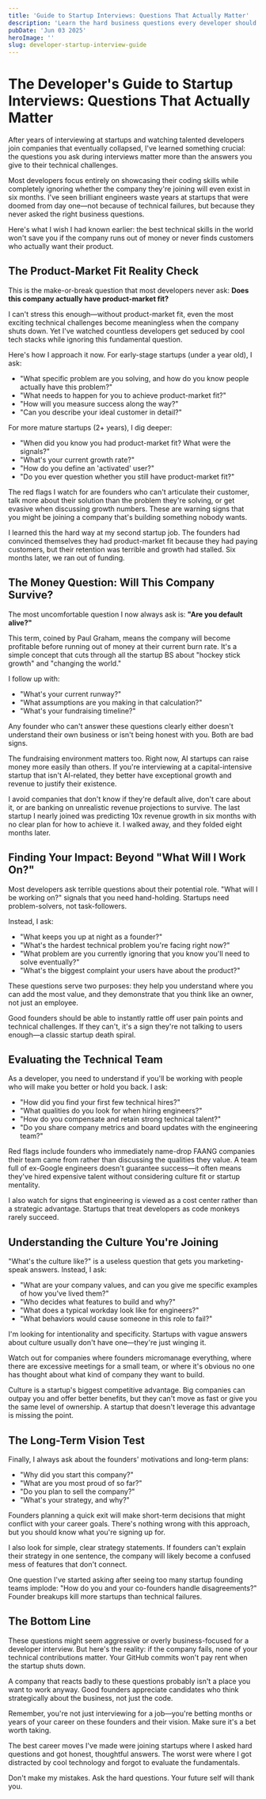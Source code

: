 ```yaml
---
title: 'Guide to Startup Interviews: Questions That Actually Matter'
description: 'Learn the hard business questions every developer should ask before joining a startup to avoid career-killing mistakes'
pubDate: 'Jun 03 2025'
heroImage: ''
slug: developer-startup-interview-guide
---
```


# The Developer's Guide to Startup Interviews: Questions That Actually Matter

After years of interviewing at startups and watching talented developers join companies that eventually collapsed, I've learned something crucial: the questions you ask during interviews matter more than the answers you give to their technical challenges.

Most developers focus entirely on showcasing their coding skills while completely ignoring whether the company they're joining will even exist in six months. I've seen brilliant engineers waste years at startups that were doomed from day one—not because of technical failures, but because they never asked the right business questions.

Here's what I wish I had known earlier: the best technical skills in the world won't save you if the company runs out of money or never finds customers who actually want their product.

## The Product-Market Fit Reality Check

This is the make-or-break question that most developers never ask: **Does this company actually have product-market fit?**

I can't stress this enough—without product-market fit, even the most exciting technical challenges become meaningless when the company shuts down. Yet I've watched countless developers get seduced by cool tech stacks while ignoring this fundamental question.

Here's how I approach it now. For early-stage startups (under a year old), I ask:

- "What specific problem are you solving, and how do you know people actually have this problem?"
- "What needs to happen for you to achieve product-market fit?"
- "How will you measure success along the way?"
- "Can you describe your ideal customer in detail?"

For more mature startups (2+ years), I dig deeper:

- "When did you know you had product-market fit? What were the signals?"
- "What's your current growth rate?"
- "How do you define an 'activated' user?"
- "Do you ever question whether you still have product-market fit?"

The red flags I watch for are founders who can't articulate their customer, talk more about their solution than the problem they're solving, or get evasive when discussing growth numbers. These are warning signs that you might be joining a company that's building something nobody wants.

I learned this the hard way at my second startup job. The founders had convinced themselves they had product-market fit because they had paying customers, but their retention was terrible and growth had stalled. Six months later, we ran out of funding.

## The Money Question: Will This Company Survive?

The most uncomfortable question I now always ask is: **"Are you default alive?"**

This term, coined by Paul Graham, means the company will become profitable before running out of money at their current burn rate. It's a simple concept that cuts through all the startup BS about "hockey stick growth" and "changing the world."

I follow up with:
- "What's your current runway?"
- "What assumptions are you making in that calculation?"
- "What's your fundraising timeline?"

Any founder who can't answer these questions clearly either doesn't understand their own business or isn't being honest with you. Both are bad signs.

The fundraising environment matters too. Right now, AI startups can raise money more easily than others. If you're interviewing at a capital-intensive startup that isn't AI-related, they better have exceptional growth and revenue to justify their existence.

I avoid companies that don't know if they're default alive, don't care about it, or are banking on unrealistic revenue projections to survive. The last startup I nearly joined was predicting 10x revenue growth in six months with no clear plan for how to achieve it. I walked away, and they folded eight months later.

## Finding Your Impact: Beyond "What Will I Work On?"

Most developers ask terrible questions about their potential role. "What will I be working on?" signals that you need hand-holding. Startups need problem-solvers, not task-followers.

Instead, I ask:
- "What keeps you up at night as a founder?"
- "What's the hardest technical problem you're facing right now?"
- "What problem are you currently ignoring that you know you'll need to solve eventually?"
- "What's the biggest complaint your users have about the product?"

These questions serve two purposes: they help you understand where you can add the most value, and they demonstrate that you think like an owner, not just an employee.

Good founders should be able to instantly rattle off user pain points and technical challenges. If they can't, it's a sign they're not talking to users enough—a classic startup death spiral.

## Evaluating the Technical Team

As a developer, you need to understand if you'll be working with people who will make you better or hold you back. I ask:

- "How did you find your first few technical hires?"
- "What qualities do you look for when hiring engineers?"
- "How do you compensate and retain strong technical talent?"
- "Do you share company metrics and board updates with the engineering team?"

Red flags include founders who immediately name-drop FAANG companies their team came from rather than discussing the qualities they value. A team full of ex-Google engineers doesn't guarantee success—it often means they've hired expensive talent without considering culture fit or startup mentality.

I also watch for signs that engineering is viewed as a cost center rather than a strategic advantage. Startups that treat developers as code monkeys rarely succeed.

## Understanding the Culture You're Joining

"What's the culture like?" is a useless question that gets you marketing-speak answers. Instead, I ask:

- "What are your company values, and can you give me specific examples of how you've lived them?"
- "Who decides what features to build and why?"
- "What does a typical workday look like for engineers?"
- "What behaviors would cause someone in this role to fail?"

I'm looking for intentionality and specificity. Startups with vague answers about culture usually don't have one—they're just winging it.

Watch out for companies where founders micromanage everything, where there are excessive meetings for a small team, or where it's obvious no one has thought about what kind of company they want to build.

Culture is a startup's biggest competitive advantage. Big companies can outpay you and offer better benefits, but they can't move as fast or give you the same level of ownership. A startup that doesn't leverage this advantage is missing the point.

## The Long-Term Vision Test

Finally, I always ask about the founders' motivations and long-term plans:

- "Why did you start this company?"
- "What are you most proud of so far?"
- "Do you plan to sell the company?"
- "What's your strategy, and why?"

Founders planning a quick exit will make short-term decisions that might conflict with your career goals. There's nothing wrong with this approach, but you should know what you're signing up for.

I also look for simple, clear strategy statements. If founders can't explain their strategy in one sentence, the company will likely become a confused mess of features that don't connect.

One question I've started asking after seeing too many startup founding teams implode: "How do you and your co-founders handle disagreements?" Founder breakups kill more startups than technical failures.

## The Bottom Line

These questions might seem aggressive or overly business-focused for a developer interview. But here's the reality: if the company fails, none of your technical contributions matter. Your GitHub commits won't pay rent when the startup shuts down.

A company that reacts badly to these questions probably isn't a place you want to work anyway. Good founders appreciate candidates who think strategically about the business, not just the code.

Remember, you're not just interviewing for a job—you're betting months or years of your career on these founders and their vision. Make sure it's a bet worth taking.

The best career moves I've made were joining startups where I asked hard questions and got honest, thoughtful answers. The worst were where I got distracted by cool technology and forgot to evaluate the fundamentals.

Don't make my mistakes. Ask the hard questions. Your future self will thank you.